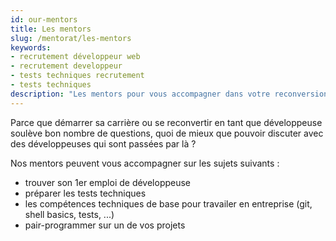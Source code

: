 ```yaml
---
id: our-mentors
title: Les mentors
slug: /mentorat/les-mentors
keywords:
- recrutement développeur web
- recrutement developpeur
- tests techniques recrutement
- tests techniques
description: "Les mentors pour vous accompagner dans votre reconversion de développeuse ou développeur web."
---
```



Parce que démarrer sa carrière ou se reconvertir en tant que développeuse soulève bon nombre de questions, quoi de mieux que pouvoir discuter avec des développeuses qui sont passées par là ?

Nos mentors peuvent vous accompagner sur les sujets suivants :
* trouver son 1er emploi de développeuse
* préparer les tests techniques
* les compétences techniques de base pour travailer en entreprise (git, shell basics, tests, ...)
* pair-programmer sur un de vos projets

<div class="container">
  <MentorsList />
</div>